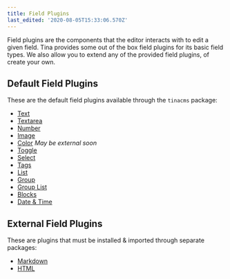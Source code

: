 ```yaml
---
title: Field Plugins
last_edited: '2020-08-05T15:33:06.570Z'
---
```


<WarningCallout body="This page is outdated, a current equivalent exists on the [Custom Field Components](https://tina.io/docs/extending-tina/custom-field-components/#default-field-plugins) page" />

Field plugins are the components that the editor interacts with to edit a given field. Tina provides some out of the box field plugins for its basic field types. We also allow you to extend any of the provided field plugins, of create your own.

## Default Field Plugins

These are the default field plugins available through the `tinacms` package:

* [Text](/docs/reference/toolkit/fields/text)
* [Textarea](/docs/reference/toolkit/fields/textarea)
* [Number](/docs/reference/toolkit/fields/number)
* [Image](/docs/reference/toolkit/fields/image)
* [Color](/docs/reference/toolkit/fields/color) *May be external soon*
* [Toggle](/docs/reference/toolkit/fields/toggle)
* [Select](/docs/reference/toolkit/fields/select)
* [Tags](/docs/reference/toolkit/fields/tags)
* [List](/docs/reference/toolkit/fields/list)
* [Group](/docs/reference/toolkit/fields/group)
* [Group List](/docs/reference/toolkit/fields/group-list)
* [Blocks](/docs/reference/toolkit/fields/blocks)
* [Date & Time](/docs/reference/toolkit/fields/date)

## External Field Plugins

These are plugins that must be installed & imported through separate packages:

* [Markdown](/docs/reference/toolkit/fields/markdown)
* [HTML](/docs/reference/toolkit/fields/html)
